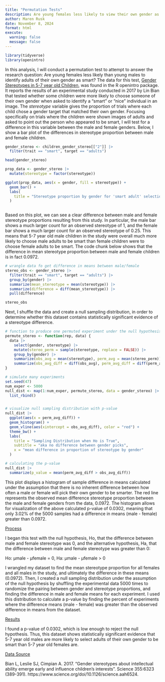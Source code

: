 ```yaml
---
title: "Permutation Tests"
description: Are young females less likely to view their own gender as smart?
author: Maren Rusk
date: November 8, 2024
format: html
execute:
  warning: false
  message: false
---
```


```r

library(tidyverse)
library(openintro)
```

In this analysis, I will conduct a permutation test to attempt to answer the research question: Are young females less likely than young males to identify adults of their own gender as smart? The data for this test, [Gender Stereotypes in 5-7 year old Children]{.underline}, was found in the R openintro package. It reports the results of an experimental study conducted in 2017 by Lin Bian that tested whether some children were more likely to choose someone of their own gender when asked to identify a "smart" or "nice" individual in an image. The *stereotype* variable gives the proportion of trials where each child chose a gender target that matched their own gender. Focusing specifically on trials where the children were shown images of adults and asked to point out the person who appeared to be smart, I will test for a difference in this variable between the male and female genders. Below, I show a bar plot of the differences in stereotype proportion between male and female children.


```r

gender_stereo <- children_gender_stereo[["2"]] |>
  filter(trait == "smart", target == "adults")

head(gender_stereo)

prop_data <- gender_stereo |>
  mutate(stereotype = factor(stereotype))

ggplot(prop_data, aes(x = gender, fill = stereotype)) +
  geom_bar() +
  labs(
    title = "Stereotype proportion by gender for 'smart adult' selections"
  )
  
```
Based on this plot, we can see a clear difference between male and female stereotype proportions resulting from this study. In particular, the male bar shows a much larger count for an observed stereotype of 1, and the female bar shows a much larger count for an observed stereotype of 0.25. This means that 5-7 year old male children in the study were overall much more likely to choose male adults to be smart than female children were to choose female adults to be smart. The code chunk below shows that the difference in mean stereotype proportion between male and female children is in fact 0.0972.



```r
# wrangle data fo get difference in means between male/female
stereo_obs <- gender_stereo |>
  filter(trait == "smart", target == "adults") |>
  group_by(gender) |>
  summarize(mean_stereotype = mean(stereotype)) |>
  summarize(difference = diff(mean_stereotype)) |>
  pull(difference)

stereo_obs

```


Next, I shuffle the data and create a null sampling distribution, in order to determine whether this dataset contains statistically significant evidence of a stereotype difference.

```r

# function to produce one permuted experiment under the null hypothesis
permute_stereo <- function(rep, data) {
  data |>
    select(gender, stereotype) |>
    mutate(stereo_perm = sample(stereotype, replace = FALSE)) |>
    group_by(gender) |>
    summarize(obs_avg = mean(stereotype), perm_avg = mean(stereo_perm)) |>
    summarize(obs_avg_diff = diff(obs_avg), perm_avg_diff = diff(perm_avg))
}

# simulate many experiments
set.seed(47)
num_exper <- 5000
null_dist <- map(1:num_exper, permute_stereo, data = gender_stereo) |>
  list_rbind()


# visualize null sampling distribution with p-value
null_dist |>
  ggplot(aes(x = perm_avg_diff)) +
  geom_histogram() +
  geom_vline(aes(xintercept = obs_avg_diff), color = "red") +
  theme_bw() +
  labs(
    title = "Sampling Distribution when Ho is True",
    subtitle = "aka no difference between gender picks",
    x = "mean difference in proportion of stereotype by gender"
  )

# calculating the p-value
null_dist |> 
  summarize(p_value = mean(perm_avg_diff > obs_avg_diff))
```

This plot displays a histogram of sample difference in means calculated under the assumption that there is no inherent difference between how often a male or female will pick their own gender to be smarter. The red line represents the observed mean difference stereotype proportion between the male and female genders from the data, 0.0972. The histogram allows for visualization of the above calculated p-value of 0.0302, meaning that only 3.02% of the 5000 samples had a difference in means (male - female) greater than 0.0972.

[Process]{.underline}

I began this test with the null hypothesis, Ho, that the difference between male and female stereotype was 0, and the alternative hypothesis, Ha, that the difference between male and female stereotype was greater than 0:

Ho: μmale - μfemale = 0, Ha: μmale - μfemale \> 0

I wrangled my dataset to find the mean stereotype proportion for all females and all males in the study, and ultimately the difference in these means (0.0972). Then, I created a null sampling distribution under the assumption of the null hypothesis by shuffling the experimental data 5000 times to randomize the pairing between gender and stereotype proportions, and finding the difference in male and female means for each experiment. I used this distribution to calculate a p-value by finding the percent of experiments where the difference means (male - female) was greater than the observed difference in means from the dataset.

[Results]{.underline}

I found a p-value of 0.0302, which is low enough to reject the null hypothesis. Thus, this dataset shows statistically significant evidence that 5-7 year old males are more likely to select adults of their own gender to be smart than 5-7 year old females are.

[Data Source]{.underline}

Bian L, Leslie SJ, Cimpian A. 2017. "Gender stereotypes about intellectual ability emerge early and influence children's interests". Science 355:6323 (389-391). https://www.science.org/doi/10.1126/science.aah6524.
